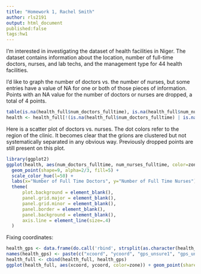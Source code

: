```yaml
---
title: "Homework 1, Rachel Smith"
author: rls2191
output: html_document
published:false
tags:hw1
---
```

I'm interested in investigating the dataset of health facilities in Niger. The dataset contains  information about the location, number of full-time doctors, nurses, and lab techs, and the management type for 44 health facilities. 

I'd like to graph the number of doctors vs. the number of nurses, but some entries have a value of NA for one or both of those pieces of information. Points with an NA value for the number of doctors or nurses are dropped, a total of 4 points.
```r
table(is.na(health_full$num_doctors_fulltime), is.na(health_full$num_nurses_fulltime))
health <- health_full[!(is.na(health_full$num_doctors_fulltime) | is.na(health_full$num_nurses_fulltime)), ]
```
Here is a scatter plot of doctors vs. nurses. The dot colors refer to the region of the clinic. It becomes clear that the grions are clustered but not systematically separated in any obvious way. Previously dropped points are still present on this plot.
```r
library(ggplot2)
ggplot(health, aes(num_doctors_fulltime, num_nurses_fulltime, color=zone)) + 
  geom_point(shape=9, alpha=2/3, fill=5) + 
  scale_color_hue(l=50) + 
  labs(x="Number of Full Time Doctors", y="Number of Full Time Nurses") + 
  theme(                              
      plot.background = element_blank(), 
      panel.grid.major = element_blank(), 
      panel.grid.minor = element_blank(), 
      panel.border = element_blank(), 
      panel.background = element_blank(),
      axis.line = element_line(size=.4)
  )
```
Fixing coordinates:
```r
health_gps <- data.frame(do.call('rbind', strsplit(as.character(health_full$gps),' ',fixed=TRUE)))
names(health_gps) <- paste(c("xcoord", "ycoord", "gps_unsure1", "gps_unsure2"))
health_full <- cbind(health_full, health_gps)
ggplot(health_full, aes(xcoord, ycoord, color=zone)) + geom_point(share=9, fill=5)
```